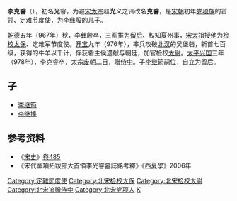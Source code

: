 '''李克睿'''（{{bd|935年||978年||catIdx=L}}），初名'''光'''睿，为避[[宋太宗|宋太宗]]赵'''光'''义之讳改名'''克睿'''，是[[宋朝|宋朝]]初年[[党项族|党项族]]的首领、[[定难节度使|定难节度使]]，为[[李彝殷|李彝殷]]的儿子。

[[乾德_(北宋)|乾德]]五年（967年）秋，李彝殷卒，三军推为[[留后|留后]]、权知夏州事，[[宋太祖|宋太祖]]授他为[[检校|检校]][[太保|太保]]、定难军节度使。[[开宝|开宝]]九年（976年），率兵攻破[[北汉|北汉]]的吴堡砦，斩首七百级，获得的牛羊以千计，俘获砦主侯遇献与朝廷，加官检校[[太尉|太尉]]。[[太平兴国|太平兴国]]三年（978年），李克睿卒，太宗[[废朝|废朝]]二日，赠[[侍中|侍中]]。子[[李继筠_(北宋)|李继筠]]嗣位，自立为留后。

==子==

*[[李继筠_(北宋)|李继筠]]
*[[李继捧|李继捧]]

==参考资料==
*《[[宋史|宋史]]》[[s:宋史/卷485|卷485]]
*《宋代黨項拓跋部大首領李光睿墓誌銘考釋》《西夏學》2006年

{{start box}}
{{s-before|[[李彝殷|李彝殷]]}}
{{s-title|[[定难节度使|定难节度使]]|967年—978年}}
{{s-after|[[李继筠_(北宋)|李继筠]]}}
{{end box}}

{{西夏君主}}
{{DEFAULTSORT:L}}
[[Category:定難節度使|Category:定難節度使]]
[[Category:北宋检校太保|Category:北宋检校太保]]
[[Category:北宋检校太尉|Category:北宋检校太尉]]
[[Category:北宋追赠侍中|Category:北宋追赠侍中]]
[[Category:北宋党项人|Category:北宋党项人]]
[[Category:李姓|K]]